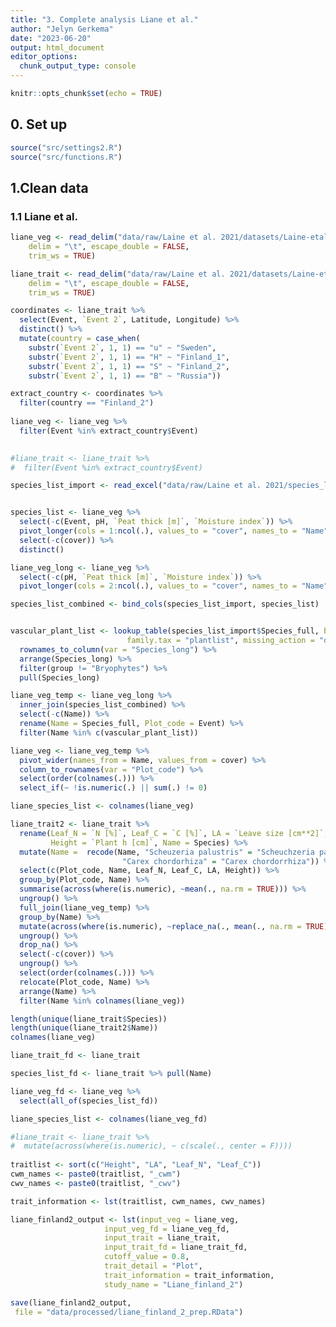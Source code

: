```yaml
---
title: "3. Complete analysis Liane et al."
author: "Jelyn Gerkema"
date: "2023-06-20"
output: html_document
editor_options: 
  chunk_output_type: console
---
```


```r
knitr::opts_chunk$set(echo = TRUE)

```

## 0. Set up
```r
source("src/settings2.R")
source("src/functions.R")

```

## 1.Clean data


### 1.1 Liane et al.
```r

liane_veg <- read_delim("data/raw/Laine et al. 2021/datasets/Laine-etal_Species_composition_ownadjust.tab", 
    delim = "\t", escape_double = FALSE, 
    trim_ws = TRUE)

liane_trait <- read_delim("data/raw/Laine et al. 2021/datasets/Laine-etal_Vascular_Traits_ownadjust.tab", 
    delim = "\t", escape_double = FALSE, 
    trim_ws = TRUE) 

coordinates <- liane_trait %>%
  select(Event, `Event 2`, Latitude, Longitude) %>%
  distinct() %>%
  mutate(country = case_when(
    substr(`Event 2`, 1, 1) == "u" ~ "Sweden",
    substr(`Event 2`, 1, 1) == "H" ~ "Finland_1",
    substr(`Event 2`, 1, 1) == "S" ~ "Finland_2",
    substr(`Event 2`, 1, 1) == "B" ~ "Russia"))

extract_country <- coordinates %>%
  filter(country == "Finland_2")
 
liane_veg <- liane_veg %>%
  filter(Event %in% extract_country$Event)  
  

#liane_trait <- liane_trait %>%
#  filter(Event %in% extract_country$Event) 

species_list_import <- read_excel("data/raw/Laine et al. 2021/species_list_complete.xlsx") 


species_list <- liane_veg %>%
  select(-c(Event, pH, `Peat thick [m]`, `Moisture index`)) %>%
  pivot_longer(cols = 1:ncol(.), values_to = "cover", names_to = "Name") %>%
  select(-c(cover)) %>%
  distinct() 

liane_veg_long <- liane_veg %>%
  select(-c(pH, `Peat thick [m]`, `Moisture index`)) %>%
  pivot_longer(cols = 2:ncol(.), values_to = "cover", names_to = "Name")

species_list_combined <- bind_cols(species_list_import, species_list)


vascular_plant_list <- lookup_table(species_list_import$Species_full, by_species=TRUE, 
                          family.tax = "plantlist", missing_action = "drop") %>%
  rownames_to_column(var = "Species_long") %>%
  arrange(Species_long) %>%
  filter(group != "Bryophytes") %>%
  pull(Species_long)

liane_veg_temp <- liane_veg_long %>%
  inner_join(species_list_combined) %>%
  select(-c(Name)) %>%
  rename(Name = Species_full, Plot_code = Event) %>%
  filter(Name %in% c(vascular_plant_list)) 

liane_veg <- liane_veg_temp %>%
  pivot_wider(names_from = Name, values_from = cover) %>%
  column_to_rownames(var = "Plot_code") %>%
  select(order(colnames(.))) %>%
  select_if(~ !is.numeric(.) || sum(.) != 0)

liane_species_list <- colnames(liane_veg)

liane_trait2 <- liane_trait %>%
  rename(Leaf_N = `N [%]`, Leaf_C = `C [%]`, LA = `Leave size [cm**2]`, Plot_code = Event,
         Height = `Plant h [cm]`, Name = Species) %>%
  mutate(Name =  recode(Name, "Scheuzeria palustris" = "Scheuchzeria palustris",
                         "Carex chordorhiza" = "Carex chordorrhiza")) %>%
  select(c(Plot_code, Name, Leaf_N, Leaf_C, LA, Height)) %>%
  group_by(Plot_code, Name) %>%
  summarise(across(where(is.numeric), ~mean(., na.rm = TRUE))) %>%
  ungroup() %>%
  full_join(liane_veg_temp) %>%
  group_by(Name) %>%
  mutate(across(where(is.numeric), ~replace_na(., mean(., na.rm = TRUE)))) %>%
  ungroup() %>%
  drop_na() %>%
  select(-c(cover)) %>%
  ungroup() %>%
  select(order(colnames(.))) %>%
  relocate(Plot_code, Name) %>%
  arrange(Name) %>%
  filter(Name %in% colnames(liane_veg)) 

length(unique(liane_trait$Species))
length(unique(liane_trait2$Name))
colnames(liane_veg)

liane_trait_fd <- liane_trait

species_list_fd <- liane_trait %>% pull(Name)

liane_veg_fd <- liane_veg %>%
  select(all_of(species_list_fd))

liane_species_list <- colnames(liane_veg_fd)

#liane_trait <- liane_trait %>%
#  mutate(across(where(is.numeric), ~ c(scale(., center = F)))) 
 
traitlist <- sort(c("Height", "LA", "Leaf_N", "Leaf_C"))
cwm_names <- paste0(traitlist, "_cwm")
cwv_names <- paste0(traitlist, "_cwv")

trait_information <- lst(traitlist, cwm_names, cwv_names)

liane_finland2_output <- lst(input_veg = liane_veg, 
                     input_veg_fd = liane_veg_fd,
                     input_trait = liane_trait,
                     input_trait_fd = liane_trait_fd,
                     cutoff_value = 0.8,
                     trait_detail = "Plot",
                     trait_information = trait_information,
                     study_name = "Liane_finland_2")

save(liane_finland2_output,
 file = "data/processed/liane_finland_2_prep.RData")

``` 


